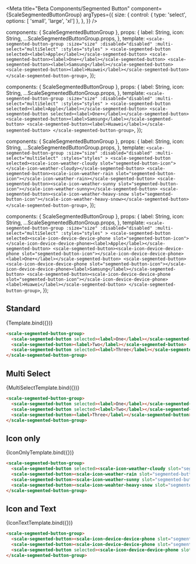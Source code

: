 
<Meta
  title="Beta Components/Segmented Button"
  component={ScaleSegmentedButtonGroup}
  argTypes={{
    size: {
      control: { type: 'select', options: [ 'small', 'large', 'xl'] },
    },
  }}
/>

  components: { ScaleSegmentedButtonGroup },
  props: {
    label: String,
    icon: String,
    ...ScaleSegmentedButtonGroup.props,
  },
  template: `
    <scale-segmented-button-group
      :size="size"
      :disabled="disabled"
      :multi-select="multiSelect"
      :styles="styles"
    >
      <scale-segmented-button selected><label>Apple</label></scale-segmented-button>
      <scale-segmented-button><label>One+</label></scale-segmented-button>
      <scale-segmented-button><label>Samsung</label></scale-segmented-button>
      <scale-segmented-button><label>Huawei</label></scale-segmented-button>
    </scale-segmented-button-group>
  `,
});

  components: { ScaleSegmentedButtonGroup },
  props: {
    label: String,
    icon: String,
    ...ScaleSegmentedButtonGroup.props,
  },
  template: `
    <scale-segmented-button-group
      :size="size"
      :disabled="disabled"
      :multi-select="multiSelect"
      :styles="styles"
    >
      <scale-segmented-button selected><label>Apple</label></scale-segmented-button>
      <scale-segmented-button selected><label>One+</label></scale-segmented-button>
      <scale-segmented-button><label>Samsung</label></scale-segmented-button>
      <scale-segmented-button><label>Huawei</label></scale-segmented-button>
    </scale-segmented-button-group>
  `,
});

  components: { ScaleSegmentedButtonGroup },
  props: {
    label: String,
    icon: String,
    ...ScaleSegmentedButtonGroup.props,
  },
  template: `
    <scale-segmented-button-group
      :size="size"
      :disabled="disabled"
      :multi-select="multiSelect"
      :styles="styles"
    >
      <scale-segmented-button selected><scale-icon-weather-cloudy slot="segmented-button-icon"></scale-icon-weather-cloudy></scale-segmented-button>
      <scale-segmented-button><scale-icon-weather-rain slot="segmented-button-icon"></scale-icon-weather-rain></scale-segmented-button>
      <scale-segmented-button><scale-icon-weather-sunny slot="segmented-button-icon"></scale-icon-weather-sunny></scale-segmented-button>
      <scale-segmented-button><scale-icon-weather-heavy-snow slot="segmented-button-icon"></scale-icon-weather-heavy-snow></scale-segmented-button>
    </scale-segmented-button-group>
  `,
});

  components: { ScaleSegmentedButtonGroup },
  props: {
    label: String,
    icon: String,
    ...ScaleSegmentedButtonGroup.props,
  },
  template: `
    <scale-segmented-button-group
      :size="size"
      :disabled="disabled"
      :multi-select="multiSelect"
      :styles="styles"
    >
      <scale-segmented-button selected><scale-icon-device-device-phone slot="segmented-button-icon"></scale-icon-device-device-phone><label>Apple</label></scale-segmented-button>
      <scale-segmented-button><scale-icon-device-device-phone slot="segmented-button-icon"></scale-icon-device-device-phone><label>One+</label></scale-segmented-button>
      <scale-segmented-button><scale-icon-device-device-phone slot="segmented-button-icon"></scale-icon-device-device-phone><label>Samsung</label></scale-segmented-button>
      <scale-segmented-button><scale-icon-device-device-phone slot="segmented-button-icon"></scale-icon-device-device-phone><label>Huawei</label></scale-segmented-button>
    </scale-segmented-button-group>
  `,
});

## Standard

<Canvas withSource="none">
  <Story name="Standard">
    {Template.bind({})}
  </Story>
</Canvas>

<ArgsTable story="Standard" />

```html
<scale-segmented-button-group>
  <scale-segmented-button selected><label>One</label></scale-segmented-button>
  <scale-segmented-button><label>Two</label></scale-segmented-button>
  <scale-segmented-button selected><label>Three</label></scale-segmented-button>
</scale-segmented-button-group>
```

## Multi Select

<Canvas withSource="none">
  <Story name="MultiSelect" args={{multiSelect: true}}>
    {MultiSelectTemplate.bind({})}
  </Story>
</Canvas>

```html
<scale-segmented-button-group>
  <scale-segmented-button selected><label>One</label></scale-segmented-button>
  <scale-segmented-button selected><label>Two</label></scale-segmented-button>
  <scale-segmented-button><label>Three</label></scale-segmented-button>
</scale-segmented-button-group>
```

## Icon only

<Canvas withSource="none">
  <Story name="Icon only" args={{}}>
    {IconOnlyTemplate.bind({})}
  </Story>
</Canvas>

```html
<scale-segmented-button-group>
  <scale-segmented-button selected><scale-icon-weather-cloudy slot="segmented-button-icon"></scale-icon-weather-cloudy></scale-segmented-button>
  <scale-segmented-button><scale-icon-weather-rain slot="segmented-button-icon"></scale-icon-weather-rain></scale-segmented-button>
  <scale-segmented-button><scale-icon-weather-sunny slot="segmented-button-icon"></scale-icon-weather-sunny></scale-segmented-button>
  <scale-segmented-button><scale-icon-weahter-heavy-snow slot="segmented-button-icon"></scale-icon-weahter-heavy-snow></scale-segmented-button>
</scale-segmented-button-group>
```

## Icon and Text

<Canvas withSource="none">
  <Story name="Icon and Text" args={{}}>
    {IconTextTemplate.bind({})}
  </Story>
</Canvas>

```html
<scale-segmented-button-group>
  <scale-segmented-button><scale-icon-device-device-phone slot="segmented-button-icon"></scale-icon-device-device-phone><label>One</label></scale-segmented-button>
  <scale-segmented-button><scale-icon-device-device-phone slot="segmented-button-icon"></scale-icon-device-device-phone><label>Two</label></scale-segmented-button>
  <scale-segmented-button selected><scale-icon-device-device-phone slot="segmented-button-icon"></scale-icon-device-device-phone><label>Three</label></scale-segmented-button>
</scale-segmented-button-group>
```
